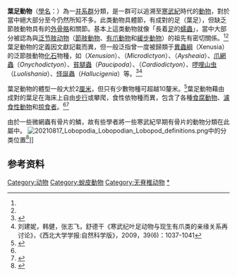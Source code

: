 {{Paraphyletic group
| name = 葉足動物
| fossil_range = {{fossil range|寒武纪|下石炭纪|latest=0|ref=<ref name="Haug2012">{{Cite journal | last1 = Haug | first1 = J. T. | last2 = Mayer | first2 = G. | last3 = Haug | first3 = C. | last4 = Briggs | first4 = D. E. G. | title = A Carboniferous Non-Onychophoran Lobopodian Reveals Long-Term Survival of a Cambrian Morphotype | doi = 10.1016/j.cub.2012.06.066 | journal = Current Biology | year = 2012 | pmid =  22885062| pmc = | volume=22 | pages=1673–1675}}</ref>}}
| image = Aysheaia.jpg
| image_caption = [[埃謝櫛蠶|埃謝櫛蠶]]（''Aysheaia''）
| taxon = Panarthropoda
| paraphyly =  Lobopodia
| authority = Snodgrass 1938
|includes =
*†[[異蟲綱|異蟲綱]] “Xenusia”
*†[[厌恶虫属|厌恶虫属]] ''Pambdelurion'' 以及<br>†[[宣扬爪虫属|宣扬爪虫属]] ''Kerygmachela''<br>（在部分分类系统中被排除）
* [[有爪动物门|有爪动物门]] Onychophora （部分分类系统可见）
* [[缓步动物门|缓步动物门]] Tardigrada （部分分类系统可见）
* [[节肢动物门|节肢动物门]] Arthropoda （部分分类系统可见）
|excludes =
*[[真节肢动物|真节肢动物]] Euarthropoda
| synonyms = {{Plainlist|
* Lobopoda <small>[[Thomas_Cavalier-Smith|Cavalier-Smith]] (1998)</small>}}
}}
'''葉足動物'''（[[學名|學名]]：{{lang|la|Lobopodia}}）為一[[并系群|并系群]]分類，是一群可以追溯至[[寒武紀|寒武紀]]時代的[[動物|動物]]，對於當中絕大部分至今仍然所知不多。此类動物具體節，有成對的足（葉足），但缺乏節肢動物具有的[[外骨骼|外骨骼]]和關節。基本上這类動物就像「長着[[足|足]]的[[蠕蟲|蠕蟲]]」，當中大部分被認為與[[泛节肢动物|泛节肢动物]]（[[節肢動物|節肢動物]]、[[有爪動物|有爪動物]]和[[緩步動物|緩步動物]]）的祖先有密切關係。<ref name="Ortega-Hernández2014" /><ref name=":8" />葉足動物的定義因文獻記載而異，但一般泛指曾一度被歸類于[[異蟲綱|異蟲綱]]（Xenusia）的泛節肢動物[[化石|化石]]物種，如{{link-en|異蟲|Xenusion}}（''Xenusion''）、{{link-en|微網蟲|Microdictyon}}（''Microdictyon''）、{{link-en|埃謝櫛蠶|Aysheaia}}（''Aysheaia''）、[[爪網蟲|爪網蟲]]（''Onychodictyon''）、[[貧腿蟲|貧腿蟲]]（''Paucipoda''）、{{link-en|心網蟲|Cardiodictyon}}（''Cardiodictyon''）、[[啰哩山虫|啰哩山虫]]（''Luolishania''）、[[怪誕蟲|怪誕蟲]]（''Hallucigenia''）等。<ref name="Ortega-Hernández2014">{{Cite journal|last=Ortega-Hernández|first=Javier|date=2015-10-05|title=Lobopodians|url=https://www.cell.com/current-biology/abstract/S0960-9822(15)00831-3|journal=Current Biology|volume=25|issue=19|pages=R873–R875|language=en|doi=10.1016/j.cub.2015.07.028|issn=0960-9822|pmid=26439350}}</ref><ref>刘建妮，韩健，张志飞，舒德干《寒武纪叶足动物与现生有爪类的亲缘关系再讨论》，《西北大学学报:自然科学版》，2009，39(6)：1037-1041</ref>

葉足動物的體型一般大於2[[厘米|厘米]]，但只有少數物種可超越10釐米。<ref name=Liu2006>{{cite journal |title=A large xenusiid lobopod with complex appendages from the Lower Cambrian Chengjiang Lagerstätte |author1=Jianni Liu |author2=Degan Shu |author3=Jian Han |author4=Zhifei Zhang |author5=Xingliang Zhang |journal=Acta Palaeontologica Polonica |volume=51 |issue=2 |pages=215–222 |year=2006 |url=http://www.app.pan.pl/article/item/app51-215.html |accessdate=2015-03-13 |archive-date=2022-01-25 |archive-url=https://web.archive.org/web/20220125211554/https://www.app.pan.pl/article/item/app51-215.html |dead-url=no }}</ref>葉足動物藉由成對的葉足在海床上自由[[步行|步行]]或攀爬，食性依物種而異，包含了各種[[食腐動物|食腐動物]]、[[濾食性動物|濾食性動物]]和[[掠食者|掠食者]]。<ref name="Ortega-Hernández2014" /><ref name="Vannier">{{Cite journal|last=Vannier|first=Jean|last2=Liu|first2=Jianni|last3=Lerosey-Aubril|first3=Rudy|last4=Vinther|first4=Jakob|last5=Daley|first5=Allison C.|date=2014-05-02|title=Sophisticated digestive systems in early arthropods|url=https://www.nature.com/articles/ncomms4641|journal=Nature Communications|volume=5|issue=1|language=En|doi=10.1038/ncomms4641|issn=2041-1723|access-date=2021-09-18|archive-date=2021-10-05|archive-url=https://web.archive.org/web/20211005202527/https://www.nature.com/articles/ncomms4641|dead-url=no}}</ref>

由於一些微網蟲有骨片的鱗，故有些學者將一些寒武紀早期有骨片的動物分類在此屬中。
[[File:20210817_Lobopodia_Lobopodian_Lobopod_definitions.png|thumb]]中的分类位置<ref name=":8">{{Cite journal|last=Ortega-Hernández|first=Javier|date=2014-12|title=Making sense of 'lower' and 'upper' stem-group Euarthropoda, with comments on the strict use of the name Arthropoda von Siebold, 1848|journal=Biological Reviews of the Cambridge Philosophical Society|volume=91|issue=1|pages=255–273|doi=10.1111/brv.12168|issn=1469-185X|pmid=25528950|s2cid=7751936}}</ref>]]

== 参考资料 ==
{{reflist}}
{{葉足動物}}
{{Taxonbar|from=Q5189}}
[[Category:动物|Category:动物]]
[[Category:蛻皮動物|Category:蛻皮動物]]
[[Category:无脊椎动物|Category:无脊椎动物]]
[[Category:叶足动物|*]]